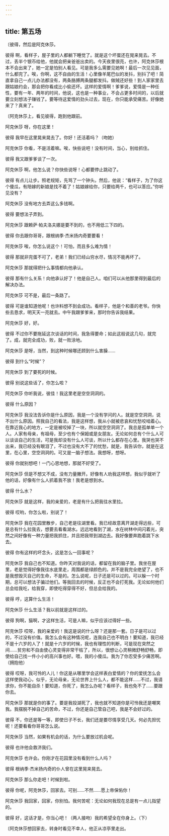 ```yaml
---
---
---
```

title: 第五场
---




〔彼得，然后是阿克休莎。





彼得 啊，看样子，屋子里的人都躺下睡觉了。就是这个坏蛋还在晃来晃去。不过，丢半个银币给他，他就会把亲爸爸出卖的。今天夜里很亮，也许，阿克休莎根本不会出来了，她一定是怕别人看见。可是我多么需要见她啊！最后一次见见面，什么都完了。唉，你啊，这不自由的生活！心里像羊尾巴似的发抖，别抖了吧！简直拿自己一点儿办法都没有，两条胳膊两条腿都发抖。做贼还好些！到人家家里去跟姑娘约会，那会把你看成比小偷还坏。这样的爱情啊！爹爹说，爱情是一种任性，要有一年、两年的时间，他说，这也是一种事业，不会占更多时间的，以后就要立刻想法子赚钱了。要等待这爱情的劲头过去，现在，你只能承受痛苦。好像她来了？真来了。

〔阿克休莎上，看见彼得，跑到他跟前。

阿克休莎 呀，你在这里！

彼得 我早在这里晃来晃去了。你好！还活着吗？（吻她）

阿克休莎 你看，不是活着嘛。唉，快些说吧！没有时间，当心，别给抓住。

彼得 我又跟爹爹谈了一次。

阿克休莎 啊，他怎么说？你快些说呀！心都要停止跳动了。

彼得 有点儿让步。照老规矩，先骂了一个钟头。然后，他说：“看样子，为了你这个傻瓜，有陪嫁的新娘是找不着了！姑娘嫁给你，只要给两千，也可以答应。”你听见没有？

阿克休莎 没有地方去弄这么多钱啊。

彼得 要想法子弄到。

阿克休莎 跟赖萨·帕夫洛夫娜是要不到的，也不用低三下四的。

彼得 你去跟你哥哥，跟根纳季·杰米扬内奇要要看！

阿克休莎 唉，你怎么说这个！可怕，而且多么难为情！

彼得 那就非完蛋不可了，老弟！我们已经山穷水尽，情况不能再坏了。

阿克休莎 那就得把什么事情都向他承认。

彼得 那有什么关系！向他承认好了！他是自己人。咱们可以从他那里得到最后的解决办法。

阿克休莎 可不是，最后一条路了。

彼得 可是谁知道他呢！也许料想不到会成功。看样子，他是个和善的老爷。你快些去恳求，明天天一亮就去。中午我跟爹爹来，那时你告诉我结果。

阿克休莎 好，好。

彼得 不过你不要拖延这次谈话的时间，我急得要命；如此这般说这几句，就完了。成，就完全成功，败，就一败涂地。

阿克休莎 是呀，当然，到这种时候哪还顾到什么害臊……

彼得 到什么“时候”？

阿克休莎 到了要死的时候。

彼得 别说这些话了，你怎么啦？

阿克休莎 你听我说，彼佳！我这里老是空空洞洞的。

彼得 什么原因？

阿克休莎 我没法告诉你是什么原因，我是一个没有学问的人。就是空空洞洞，说不出什么原因。照我自己的看法，我是这样想，我从小就被悲哀和忧愁咬啮着心。在靠近我心的地方，一定是被咬掉了一块，所以就空空洞洞了。我总是孤单单一个人。人家有母亲，有祖母，至少也有个保姆或是女朋友。无论如何总有个什么人可以谈谈自己的生活，可是我却没有什么人可谈，所以什么都存在心里。我哭也哭不出来，我已经没有眼泪了，不过也没有大不了的忧愁，就是，我告诉你，就是在这里，在心里，空空洞洞的。可又是一脑子想法。我想呀，想呀。

彼得 你就别想吧！一门心思地想，那就不好受了。

阿克休莎 但是不想又不成，没有力量撇开。好像有人劝我这样想，我似乎就听了他的话，好像有什么人抓着我不放！我老是想到水。

彼得 什么水？

阿克休莎 就是这样，我的亲爱的，老是有什么把我往水里拉。

彼得 哎哟，你怎么啦，别说了！

阿克休莎 我在花园里散步，自己老是往湖里看。我已经故意离开湖走得远些，可是总有什么拉我去，想要去看看湖水。远远地看到了湖，水在树林中间闪着光，突然之间好像有一种力量把我抓住，并且把我带到湖边去。我好像要奔跑着跳下水去。

彼得 你有这样的坏念头，这是怎么一回事呢？

阿克休莎 我自己也不知道。你昨天对我说的话，都留在我的脑子里。我坐在屋里，老是觉得好像我往水底里走，周围都是绿颜色的。并不是我完全绝望了，也不是我想毁灭自己的生命，不是的。怎么说呢，日子还是可以过的。可以躲一个时期，总可以想法子骗过他们。等我回去的时候，反正也不会打死我。无论如何他们总会给我吃，给我穿，即使吃得穿得不好，但总会给我的。

彼得 哼，这算什么生活！

阿克休莎 什么生活？我以前就是这样过的。

彼得 狗啊，猫啊，才这样生活，可是人嘛，似乎应该过得好一些。

阿克休莎 哎呀，我的亲爱的！我这是说的什么呀？还是那一套。日子是可以过的，不过没有价值。我怎么会有这种情况呢，连我自己也不明白！要知道，我已经不是十六岁的人了！就是十六岁的时候，我也有理性的判断，可是现在突然之间……贫穷和不自由使心灵变得非常干枯了，所以，很想让心灵稍微舒畅舒畅，即使给自己找一件小小的高兴事也好。喂，我的小傻瓜。我为了你忍受多少痛苦啊。（拥抱他）

彼得 哎呀，我可怜的人儿！你这是从哪里学会这样表白爱情的？你的爱抚怎么会这样使我动心，似乎，无论母亲，无论世界上什么人，都不能这样……不过，我请求你，你不能自杀！要知道，你死了，我怎么办呢？看样子，我也免不了……要跟你去。

阿克休莎 那就是你的事了。要是我投湖死了，我也就不知道你是可怜我还是嘲笑我。我摆脱不掉自己的苦命，不过，你还是自己管自己吧，我是不会好过的。

彼得 不，你还是等一等，即使日子不长，我们还是要尽情享受几天。何必先担忧呢！还要看看你哥哥怎么说。

阿克休莎 当然，如果有机会的话，为什么要放过机会呢。

彼得 也许他会救济我们。

阿克休莎 也许会。你刚才在花园里没有看到什么人吗？

彼得 根纳季·杰米扬内奇的仆人曾在这里晃来晃去。

阿克休莎 那么你走吧！时候到啦。

彼得 你呢，阿克休莎，回家去。可别……不然……愿上帝保佑你！

阿克休莎 我回家，回家，你别怕。我何苦呢：无论如何我现在总是有一点儿指望的。

彼得 好，这话才是，你当心吧！（两人接吻）我的希望全在你身上。（下）

〔阿克休莎想回家去，转身时看见不幸人，他正从凉亭里走出。